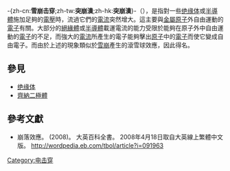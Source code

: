 {{About|[[電子學|電子學]]中的雪崩效應|密碼學的雪崩效應|雪崩效應}}
{{NoteTA
|T=zh-cn:雪崩击穿;zh-tw:突崩潰;zh-hk:突崩潰;
|G1=Electronics
}}
{{各地中文名
|right
|cn= 雪崩击穿
|tw= 突崩潰
|hk= 突崩潰
|mo=
|sg=
|where= <!-- 如果填了where就必須填other，反之亦然。 -->
|other=
}}
-{zh-cn:'''雪崩击穿''';zh-tw:'''突崩潰''';zh-hk:'''突崩潰'''}-（{{lang-en|Avalanche breakdown}}），是指對一些[[絕緣體|绝缘体]]或[[半導體|半導體]]施加足夠的[[電壓|電壓]]時，流過它們的[[電流|電流]]突然增大。這主要與[[金屬|金屬]][[原子|原子]]外自由運動的[[電子|電子]]有關。大部分的[[絕緣體|絕緣體]]或[[半導體|半導體]]載運電流的能力受限於能夠在原子外中自由運動的[[電子|電子]]的不足，而強大的[[電流|電流]]所產生的電子能夠擊出[[原子|原子]]中的[[電子|電子]]而使它變成自由電子。而由於上述的現象類似於[[雪崩|雪崩]]產生的滾雪球效應，因此得名。

==參見==
*[[絕緣體|绝缘体]]
*[[齊納二極體|齊納二極體]]

==參考文獻==
*崩落效應。 (2008)。 大英百科全書。 2008年4月18日取自大英線上繁體中文版。 http://wordpedia.eb.com/tbol/article?i=091963{{dead link|date=2018年4月 |bot=InternetArchiveBot |fix-attempted=yes }}
{{物理小作品}}
[[Category:电击穿|Category:电击穿]]